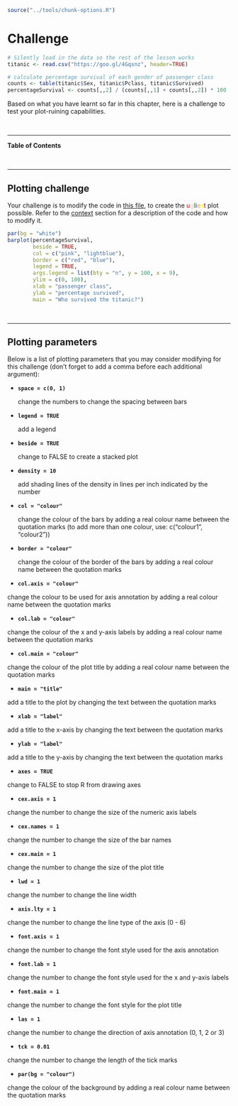 
```r
source("../tools/chunk-options.R")
```

# Challenge 

```r
# Silently load in the data so the rest of the lesson works
titanic <- read.csv("https://goo.gl/4Gqsnz", header=TRUE)

# calculate percentage survival of each gender of passenger class
counts <- table(titanic$Sex, titanic$Pclass, titanic$Survived)
percentageSurvival <- counts[,,2] / (counts[,,1] + counts[,,2]) * 100
```

Based on what you have learnt so far in this chapter, here is a challenge to test your plot-ruining capabilities.

<br>

--- 

**Table of Contents**

<!-- toc -->

<br>

---

## Plotting challenge

Your challenge is to modify the code in [this file](plottingChallenge.R), to create the <span style="color:red">u</span><span style="color:pink">g</span><span style="color:green">l</span><span style="color:blue">i</span><span style="color:orange">e</span><span style="color:yellow">s</span><span style="color:purple">t</span> plot possible. Refer to the [context](context) section for a description of the code and how to modify it.

<!--sec data-title="Example of a pretty plot" data-id="tip1" data-show=true data-collapse=true ces-->
```r
par(bg = "white")
barplot(percentageSurvival, 
        beside = TRUE, 
        col = c("pink", "lightblue"),
        border = c("red", "blue"),
        legend = TRUE, 
        args.legend = list(bty = "n", y = 100, x = 9), 
        ylim = c(0, 100),  
        xlab = "passenger class", 
        ylab = "percentage survived", 
        main = "Who survived the titanic?")
```
<!--endsec-->

<br>

---

## Plotting parameters 

Below is a list of plotting parameters that you may consider modifying for this challenge (don't forget to add a comma before each additional argument):

* **`space = c(0, 1)`** 
  
  change the numbers to change the spacing between bars

* **`legend = TRUE`**  

  add a legend

* **`beside = TRUE`**  	

  change to FALSE to create a stacked plot

* **`density = 10`**        	

  add shading lines of the density in lines per inch indicated by the number

* **`col = "colour"`**      	

  change the colour of the bars by adding a real colour name between the quotation marks (to add more than one colour, use: c("colour1", "colour2"))

* **`border = "colour"`**   

  change the colour of the border of the bars by adding a real colour name between the quotation marks

* **`col.axis = "colour"`** 

 change the colour to be used for axis annotation by adding a real colour name between the quotation marks

* **`col.lab = "colour"`** 

 change the colour of the x and y-axis labels by adding a real colour name between the quotation marks

* **`col.main = "colour"`** 

 change the colour of the plot title by adding a real colour name between the quotation marks

* **`main = "title"`**       	

 add a title to the plot by changing the text between the quotation marks

* **`xlab = "label"`**      	

 add a title to the x-axis by changing the text between the quotation marks

* **`ylab = "label"`**      	

 add a title to the y-axis by changing the text between the quotation marks

* **`axes = TRUE` **    	

 change to FALSE to stop R from drawing axes

* **`cex.axis = 1`  **      	

 change the number to change the size of the numeric axis labels

* **`cex.names = 1`  	**

 change the number to change the size of the bar names

* **`cex.main = 1`      **	

 change the number to change the size of the plot title

* **`lwd = 1`             **   	

 change the number to change the line width

* **`axis.lty = 1`          **	

 change the number to change the line type of the axis (0 - 6)

* **`font.axis = 1`       	**

 change the number to change the font style used for the axis annotation

* **`font.lab = 1`         	**

 change the number to change the font style used for the x and y-axis labels

* **`font.main = 1`     	**

 change the number to change the font style for the plot title

* **`las = 1`               ** 

 change the number to change the direction of axis annotation (0, 1, 2 or 3)

* **`tck = 0.01`       	**

 change the number to change the length of the tick marks

* **`par(bg = "colour")` **

 change the colour of the background by adding a real colour name between the quotation marks
